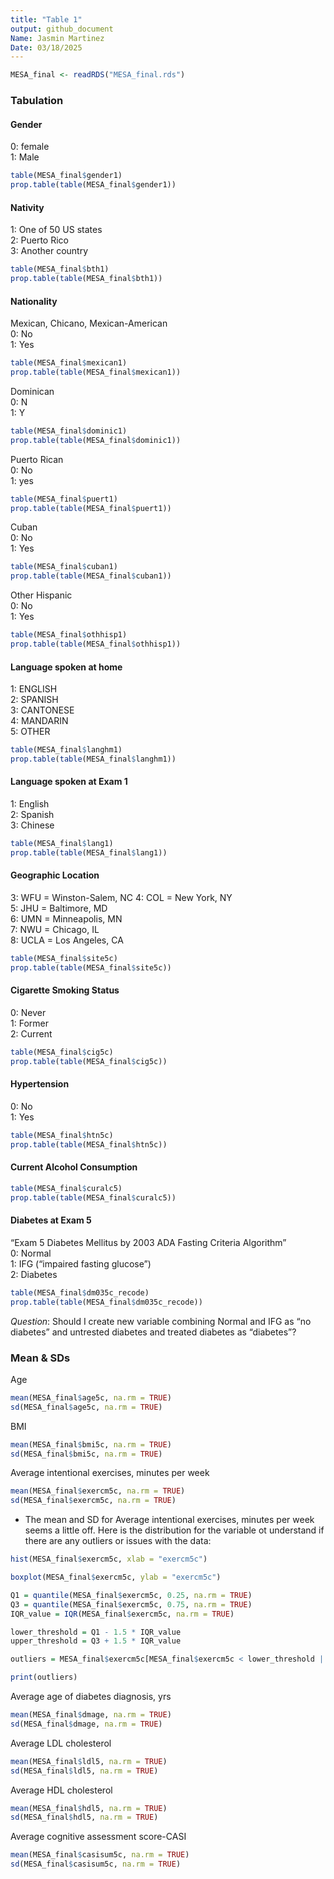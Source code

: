 ```yaml
---
title: "Table 1"
output: github_document
Name: Jasmin Martinez
Date: 03/18/2025
---
```

```r
MESA_final <- readRDS("MESA_final.rds")
```

### Tabulation
#### Gender 
0: female  
1: Male
```r
table(MESA_final$gender1)
prop.table(table(MESA_final$gender1))
```
#### Nativity
1: One of 50 US states   
2: Puerto Rico   
3: Another country  
```r
table(MESA_final$bth1)
prop.table(table(MESA_final$bth1))
```
#### Nationality
Mexican, Chicano, Mexican-American   
0: No  
1: Yes  
```r
table(MESA_final$mexican1)
prop.table(table(MESA_final$mexican1))
```
Dominican   
0: N  
1: Y  
```r
table(MESA_final$dominic1)
prop.table(table(MESA_final$dominic1))
```
Puerto Rican   
0: No  
1: yes  
```r
table(MESA_final$puert1)
prop.table(table(MESA_final$puert1))
```
Cuban   
0: No  
1: Yes  
```r
table(MESA_final$cuban1)
prop.table(table(MESA_final$cuban1))
```
Other Hispanic   
0: No  
1: Yes   
```r
table(MESA_final$othhisp1)
prop.table(table(MESA_final$othhisp1))
```
#### Language spoken at home
1: ENGLISH  
2: SPANISH  
3: CANTONESE  
4: MANDARIN  
5: OTHER 
```r
table(MESA_final$langhm1)
prop.table(table(MESA_final$langhm1))
```

#### Language spoken at Exam 1 
1: English   
2: Spanish   
3: Chinese  
```r
table(MESA_final$lang1)
prop.table(table(MESA_final$lang1))
```

#### Geographic Location  
3: WFU = Winston-Salem, NC
4: COL = New York, NY  
5: JHU = Baltimore, MD  
6: UMN = Minneapolis, MN  
7: NWU = Chicago, IL  
8: UCLA = Los Angeles, CA  
```r
table(MESA_final$site5c)
prop.table(table(MESA_final$site5c))
```

#### Cigarette Smoking Status  
0: Never  
1: Former  
2: Current  
```r
table(MESA_final$cig5c)
prop.table(table(MESA_final$cig5c))
```

#### Hypertension  
0: No  
1: Yes  
```r
table(MESA_final$htn5c)
prop.table(table(MESA_final$htn5c))
```
#### Current Alcohol Consumption
```r
table(MESA_final$curalc5)
prop.table(table(MESA_final$curalc5))
```


#### Diabetes at Exam 5 
"Exam 5 Diabetes Mellitus by 2003 ADA Fasting Criteria Algorithm"   
0: Normal  
1: IFG ("impaired fasting glucose")  
2: Diabetes
```r
table(MESA_final$dm035c_recode)
prop.table(table(MESA_final$dm035c_recode))
```
_Question_: Should I create new variable combining Normal and IFG as "no diabetes" and untrested diabetes and treated diabetes as "diabetes"? 

### Mean & SDs  
Age  
```r
mean(MESA_final$age5c, na.rm = TRUE)
sd(MESA_final$age5c, na.rm = TRUE)
```
BMI  
```r
mean(MESA_final$bmi5c, na.rm = TRUE)
sd(MESA_final$bmi5c, na.rm = TRUE)
```
Average intentional exercises, minutes per week  
```r
mean(MESA_final$exercm5c, na.rm = TRUE)
sd(MESA_final$exercm5c, na.rm = TRUE)
```
- The mean and SD for Average intentional exercises, minutes per week seems a little off. Here is the distribution for the variable ot understand if there are any outliers or issues with the data:
```r
hist(MESA_final$exercm5c, xlab = "exercm5c")

boxplot(MESA_final$exercm5c, ylab = "exercm5c")

```
```r
Q1 = quantile(MESA_final$exercm5c, 0.25, na.rm = TRUE)
Q3 = quantile(MESA_final$exercm5c, 0.75, na.rm = TRUE)
IQR_value = IQR(MESA_final$exercm5c, na.rm = TRUE)

lower_threshold = Q1 - 1.5 * IQR_value
upper_threshold = Q3 + 1.5 * IQR_value

outliers = MESA_final$exercm5c[MESA_final$exercm5c < lower_threshold | MESA_final$exercm5c > upper_threshold]

print(outliers)

```


Average age of diabetes diagnosis, yrs
```r
mean(MESA_final$dmage, na.rm = TRUE)
sd(MESA_final$dmage, na.rm = TRUE)
```
Average LDL cholesterol 
```r
mean(MESA_final$ldl5, na.rm = TRUE)
sd(MESA_final$ldl5, na.rm = TRUE)
```
Average HDL cholesterol
```r
mean(MESA_final$hdl5, na.rm = TRUE)
sd(MESA_final$hdl5, na.rm = TRUE)
```
Average cognitive assessment score-CASI  
```r
mean(MESA_final$casisum5c, na.rm = TRUE)
sd(MESA_final$casisum5c, na.rm = TRUE)
```




